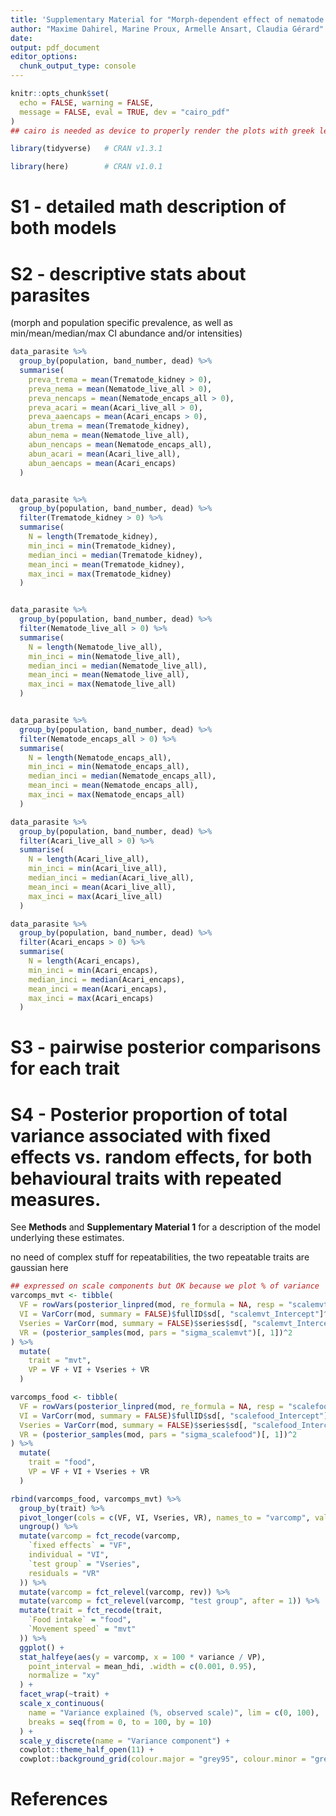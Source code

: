 ```yaml
---
title: 'Supplementary Material for "Morph-dependent effect of nematode infection on host movement in the land snail *Cepaea nemoralis* (Mollusca, Gastropoda)"'
author: "Maxime Dahirel, Marine Proux, Armelle Ansart, Claudia Gérard"
date:
output: pdf_document
editor_options:
  chunk_output_type: console
---
```


```r
knitr::opts_chunk$set(
  echo = FALSE, warning = FALSE,
  message = FALSE, eval = TRUE, dev = "cairo_pdf"
)
## cairo is needed as device to properly render the plots with greek letters in pdf
```

```r

library(tidyverse)   # CRAN v1.3.1

library(here)        # CRAN v1.0.1
```

# S1 - detailed math description of both models

# S2 - descriptive stats about parasites 

(morph and population specific prevalence, as well as min/mean/median/max CI abundance and/or intensities)




```r
data_parasite %>%
  group_by(population, band_number, dead) %>%
  summarise(
    preva_trema = mean(Trematode_kidney > 0),
    preva_nema = mean(Nematode_live_all > 0),
    preva_nencaps = mean(Nematode_encaps_all > 0),
    preva_acari = mean(Acari_live_all > 0),
    preva_aaencaps = mean(Acari_encaps > 0),
    abun_trema = mean(Trematode_kidney),
    abun_nema = mean(Nematode_live_all),
    abun_nencaps = mean(Nematode_encaps_all),
    abun_acari = mean(Acari_live_all),
    abun_aencaps = mean(Acari_encaps)
  )


data_parasite %>%
  group_by(population, band_number, dead) %>%
  filter(Trematode_kidney > 0) %>%
  summarise(
    N = length(Trematode_kidney),
    min_inci = min(Trematode_kidney),
    median_inci = median(Trematode_kidney),
    mean_inci = mean(Trematode_kidney),
    max_inci = max(Trematode_kidney)
  )


data_parasite %>%
  group_by(population, band_number, dead) %>%
  filter(Nematode_live_all > 0) %>%
  summarise(
    N = length(Nematode_live_all),
    min_inci = min(Nematode_live_all),
    median_inci = median(Nematode_live_all),
    mean_inci = mean(Nematode_live_all),
    max_inci = max(Nematode_live_all)
  )


data_parasite %>%
  group_by(population, band_number, dead) %>%
  filter(Nematode_encaps_all > 0) %>%
  summarise(
    N = length(Nematode_encaps_all),
    min_inci = min(Nematode_encaps_all),
    median_inci = median(Nematode_encaps_all),
    mean_inci = mean(Nematode_encaps_all),
    max_inci = max(Nematode_encaps_all)
  )

data_parasite %>%
  group_by(population, band_number, dead) %>%
  filter(Acari_live_all > 0) %>%
  summarise(
    N = length(Acari_live_all),
    min_inci = min(Acari_live_all),
    median_inci = median(Acari_live_all),
    mean_inci = mean(Acari_live_all),
    max_inci = max(Acari_live_all)
  )

data_parasite %>%
  group_by(population, band_number, dead) %>%
  filter(Acari_encaps > 0) %>%
  summarise(
    N = length(Acari_encaps),
    min_inci = min(Acari_encaps),
    median_inci = median(Acari_encaps),
    mean_inci = mean(Acari_encaps),
    max_inci = max(Acari_encaps)
  )
```


# S3 - pairwise posterior comparisons for each trait

# S4 -  Posterior proportion of total variance associated with fixed effects vs. random effects, for both behavioural traits with repeated measures. 

See **Methods** and **Supplementary Material 1** for a description of the model underlying these estimates.

<!--need to reimport, and so save, the big multivariate model-->

no need of complex stuff for repeatabilities, the two repeatable traits are gaussian here

```r
## expressed on scale components but OK because we plot % of variance
varcomps_mvt <- tibble(
  VF = rowVars(posterior_linpred(mod, re_formula = NA, resp = "scalemvt")),
  VI = VarCorr(mod, summary = FALSE)$fullID$sd[, "scalemvt_Intercept"]^2,
  Vseries = VarCorr(mod, summary = FALSE)$series$sd[, "scalemvt_Intercept"]^2,
  VR = (posterior_samples(mod, pars = "sigma_scalemvt")[, 1])^2
) %>%
  mutate(
    trait = "mvt",
    VP = VF + VI + Vseries + VR
  )

varcomps_food <- tibble(
  VF = rowVars(posterior_linpred(mod, re_formula = NA, resp = "scalefood")),
  VI = VarCorr(mod, summary = FALSE)$fullID$sd[, "scalefood_Intercept"]^2,
  Vseries = VarCorr(mod, summary = FALSE)$series$sd[, "scalefood_Intercept"]^2,
  VR = (posterior_samples(mod, pars = "sigma_scalefood")[, 1])^2
) %>%
  mutate(
    trait = "food",
    VP = VF + VI + Vseries + VR
  )

rbind(varcomps_food, varcomps_mvt) %>%
  group_by(trait) %>%
  pivot_longer(cols = c(VF, VI, Vseries, VR), names_to = "varcomp", values_to = "variance") %>%
  ungroup() %>%
  mutate(varcomp = fct_recode(varcomp,
    `fixed effects` = "VF",
    individual = "VI",
    `test group` = "Vseries",
    residuals = "VR"
  )) %>%
  mutate(varcomp = fct_relevel(varcomp, rev)) %>%
  mutate(varcomp = fct_relevel(varcomp, "test group", after = 1)) %>%
  mutate(trait = fct_recode(trait,
    `Food intake` = "food",
    `Movement speed` = "mvt"
  )) %>%
  ggplot() +
  stat_halfeye(aes(y = varcomp, x = 100 * variance / VP),
    point_interval = mean_hdi, .width = c(0.001, 0.95),
    normalize = "xy"
  ) +
  facet_wrap(~trait) +
  scale_x_continuous(
    name = "Variance explained (%, observed scale)", lim = c(0, 100),
    breaks = seq(from = 0, to = 100, by = 10)
  ) +
  scale_y_discrete(name = "Variance component") +
  cowplot::theme_half_open(11) +
  cowplot::background_grid(colour.major = "grey95", colour.minor = "grey95")
```



# References